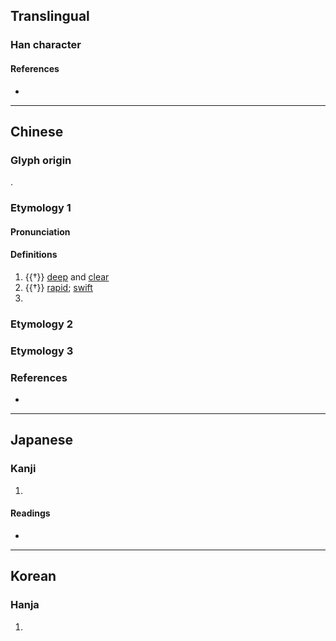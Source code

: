 {{character info}}
==Translingual==

===Han character===
{{Han char|rn=85|rad=水|as=12|sn=15|four=35127|canj=ELX|ids=⿰氵肅}}

====References====
* {{Han ref|kx=0649.080|dkj=18239|dj=1059.030|hdz=31764.150|uh=6F5A|ud=28506|bh=E646|bd=58950}}

----

==Chinese==

===Glyph origin===
{{Han etym}}
{{Han compound|水|肅|ls=psc|c1=s|c2=p|t1=water}}.

===Etymology 1===
{{zh-forms|s=㴋}}

====Pronunciation====
{{zh-pron
|m=sù
|c=suk1
|mc=2
|oc=2
|cat=a
}}

====Definitions====
{{zh-hanzi}}

# {{†}} {{lb|zh|of water}} [[deep]] and [[clear]]
# {{†}} [[rapid]]; [[swift]]
# {{surname|zh}}

===Etymology 2===
{{zh-see|瀟|v}}

===Etymology 3===
{{zh-see|溲|v|to wash (rice)}}

===References===
* {{R:twedu|B02273}}

----

==Japanese==

===Kanji===
{{ja-kanji|grade=|rs=水12}}

# {{rfdef|ja|sort=水12}}

====Readings====
* {{ja-readings|on=[[しゅく]] (shuku), [[しょう]] (shō), [[しゅう]] (shū)|kun=[[きよい]] (kiyoi)}}

----

==Korean==

===Hanja===
{{ko-hanja|hangeul=숙|eumhun=|rv=suk|mr=su|y=swu}}

# {{rfdef|ko|sort=水12}}